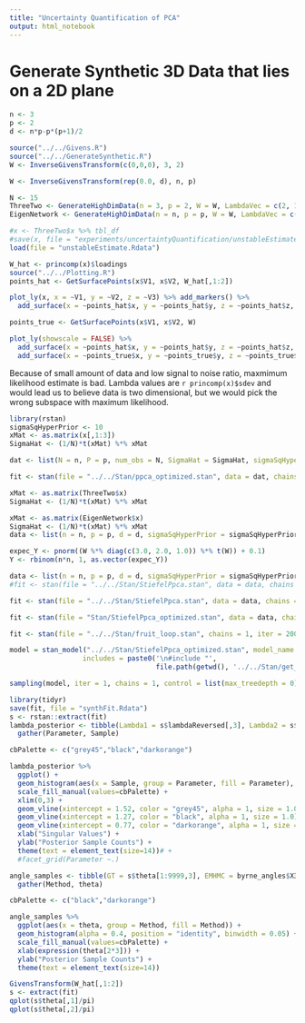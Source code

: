 ```yaml
---
title: "Uncertainty Quantification of PCA"
output: html_notebook
---
```


# Generate Synthetic 3D Data that lies on a 2D plane

```r
n <- 3
p <- 2
d <- n*p-p*(p+1)/2

source("../../Givens.R")
source("../../GenerateSynthetic.R")
W <- InverseGivensTransform(c(0,0,0), 3, 2)

W <- InverseGivensTransform(rep(0.0, d), n, p)

N <- 15
ThreeTwo <- GenerateHighDimData(n = 3, p = 2, W = W, LambdaVec = c(2, 1), sd = 1.0, N = N)
EigenNetwork <- GenerateHighDimData(n = n, p = p, W = W, LambdaVec = c(120, 100, 80), sd = 1.0, N = N)

#x <- ThreeTwo$x %>% tbl_df
#save(x, file = "experiments/uncertaintyQuantification/unstableEstimate.Rdata")
load(file = "unstableEstimate.Rdata")

W_hat <- princomp(x)$loadings
source("../../Plotting.R")
points_hat <- GetSurfacePoints(x$V1, x$V2, W_hat[,1:2])

plot_ly(x, x = ~V1, y = ~V2, z = ~V3) %>% add_markers() %>%
  add_surface(x = ~points_hat$x, y = ~points_hat$y, z = ~points_hat$z, opacity = 0.98, colorscale = list("black", "orange"))

points_true <- GetSurfacePoints(x$V1, x$V2, W)

plot_ly(showscale = FALSE) %>%
  add_surface(x = ~points_hat$x, y = ~points_hat$y, z = ~points_hat$z, opacity = 0.98) %>%
  add_surface(x = ~points_true$x, y = ~points_true$y, z = ~points_true$z)
```

Because of small amount of data and low signal to noise ratio, maxmimum likelihood estimate is bad. Lambda values are `r princomp(x)$sdev` and would lead us to believe data is two dimensional, but we would pick the wrong subspace with maximum likelihood.

```r
library(rstan)
sigmaSqHyperPrior <- 10
xMat <- as.matrix(x[,1:3])
SigmaHat <- (1/N)*t(xMat) %*% xMat

dat <- list(N = n, P = p, num_obs = N, SigmaHat = SigmaHat, sigmaSqHyperPrior = sigmaSqHyperPrior)

fit <- stan(file = "../../Stan/ppca_optimized.stan", data = dat, chains = 1, iter = 1)

xMat <- as.matrix(ThreeTwo$x)
SigmaHat <- (1/N)*t(xMat) %*% xMat

xMat <- as.matrix(EigenNetwork$x)
SigmaHat <- (1/N)*t(xMat) %*% xMat
data <- list(n = n, p = p, d = d, sigmaSqHyperPrior = sigmaSqHyperPrior, N = N, SigmaHat = SigmaHat)

expec_Y <- pnorm((W %*% diag(c(3.0, 2.0, 1.0)) %*% t(W)) + 0.1)
Y <- rbinom(n*n, 1, as.vector(expec_Y))

data <- list(n = n, p = p, d = d, sigmaSqHyperPrior = sigmaSqHyperPrior, N = N, Y = Y)
#fit <- stan(file = "../../Stan/StiefelPpca.stan", data = data, chains = 1, iter = 1, init = list(list(theta = c(0,0,0))))

fit <- stan(file = "../../Stan/StiefelPpca.stan", data = data, chains = 1, iter = 1, init = list(list(theta = array(rep(0.0, d)))))

fit <- stan(file = "Stan/StiefelPpca_optimized.stan", data = data, chains = 1, iter = 1, refresh = 1, init = list(list(theta = array(rep(0.0, d)))))
```

```r
fit <- stan(file = "../../Stan/fruit_loop.stan", chains = 1, iter = 200000)
```


```r
model = stan_model("../../Stan/StiefelPpca_optimized.stan", model_name = "external", allow_undefined = TRUE,
                  includes = paste0('\n#include "', 
                                    file.path(getwd(), '../../Stan/get_time.hpp'), '"\n'))

sampling(model, iter = 1, chains = 1, control = list(max_treedepth = 0))
```


```r
library(tidyr)
save(fit, file = "synthFit.Rdata")
s <- rstan::extract(fit)
lambda_posterior <- tibble(Lambda1 = s$lambdaReversed[,3], Lambda2 = s$lambdaReversed[,2], Lambda3 = s$lambdaReversed[,1]) %>%
  gather(Parameter, Sample)

cbPalette <- c("grey45","black","darkorange")

lambda_posterior %>%
  ggplot() +
  geom_histogram(aes(x = Sample, group = Parameter, fill = Parameter), alpha = 0.4, position = "identity", binwidth = 0.05) +
  scale_fill_manual(values=cbPalette) +
  xlim(0,3) +
  geom_vline(xintercept = 1.52, color = "grey45", alpha = 1, size = 1.0) +
  geom_vline(xintercept = 1.27, color = "black", alpha = 1, size = 1.0) +
  geom_vline(xintercept = 0.77, color = "darkorange", alpha = 1, size = 1.0) +
  xlab("Singular Values") +
  ylab("Posterior Sample Counts") +
  theme(text = element_text(size=14))# +
  #facet_grid(Parameter ~.)
```

```r
angle_samples <- tibble(GT = s$theta[1:9999,3], EMHMC = byrne_angles$X3*pi/2) %>%
  gather(Method, theta)

cbPalette <- c("black","darkorange")

angle_samples %>%
  ggplot(aes(x = theta, group = Method, fill = Method)) +
  geom_histogram(alpha = 0.4, position = "identity", binwidth = 0.05) +
  scale_fill_manual(values=cbPalette) +
  xlab(expression(theta[2*3])) +
  ylab("Posterior Sample Counts") +
  theme(text = element_text(size=14))
```


```r
GivensTransform(W_hat[,1:2])
s <- extract(fit)
qplot(s$theta[,1]/pi)
qplot(s$theta[,2]/pi)
```
